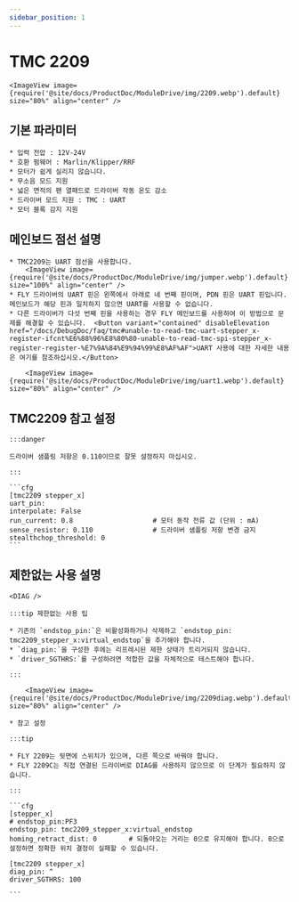 ```yaml
---
sidebar_position: 1
---
```



# TMC 2209

    <ImageView image={require('@site/docs/ProductDoc/ModuleDrive/img/2209.webp').default} size="80%" align="center" />

## 기본 파라미터

    * 입력 전압 : 12V-24V
    * 호환 펌웨어 : Marlin/Klipper/RRF
    * 모터가 쉽게 실리지 않습니다.
    * 무소음 모드 지원
    * 넓은 면적의 팬 열패드로 드라이버 작동 온도 감소
    * 드라이버 모드 지원 : TMC : UART
    * 모터 블록 감지 지원

## 메인보드 점선 설명

    * TMC2209는 UART 점선을 사용합니다.
        <ImageView image={require('@site/docs/ProductDoc/ModuleDrive/img/jumper.webp').default} size="100%" align="center" />
    * FLY 드라이버의 UART 핀은 왼쪽에서 아래로 네 번째 핀이며, PDN 핀은 UART 핀입니다. 메인보드가 해당 핀과 일치하지 않으면 UART를 사용할 수 없습니다.
    * 다른 드라이버가 다섯 번째 핀을 사용하는 경우 FLY 메인보드를 사용하여 이 방법으로 문제를 해결할 수 있습니다.  <Button variant="contained" disableElevation href="/docs/DebugDoc/faq/tmc#unable-to-read-tmc-uart-stepper_x-register-ifcnt%E6%88%96%E8%80%80-unable-to-read-tmc-spi-stepper_x-register-register-%E7%9A%84%E9%94%99%E8%AF%AF">UART 사용에 대한 자세한 내용은 여기를 참조하십시오.</Button>
        
        <ImageView image={require('@site/docs/ProductDoc/ModuleDrive/img/uart1.webp').default} size="80%" align="center" />

## TMC2209 참고 설정

    :::danger

    드라이버 샘플링 저항은 0.110이므로 잘못 설정하지 마십시오.

    :::

    ```cfg
    [tmc2209 stepper_x]
    uart_pin: 
    interpolate: False
    run_current: 0.8                    # 모터 동작 전류 값 (단위 : mA)
    sense_resistor: 0.110               # 드라이버 샘플링 저항 변경 금지
    stealthchop_threshold: 0
    ```

## 제한없는 사용 설명

    <DIAG />

    :::tip 제한없는 사용 팁

    * 기존의 `endstop_pin:`은 비활성화하거나 삭제하고 `endstop_pin: tmc2209_stepper_x:virtual_endstop`을 추가해야 합니다.
    * `diag_pin:`을 구성한 후에는 리프레시된 제한 상태가 트리거되지 않습니다.
    * `driver_SGTHRS:`를 구성하려면 적합한 값을 자체적으로 테스트해야 합니다.

    :::

        <ImageView image={require('@site/docs/ProductDoc/ModuleDrive/img/2209diag.webp').default} size="80%" align="center" />

    * 참고 설정

    :::tip

    * FLY 2209는 뒷면에 스위치가 있으며, 다른 쪽으로 바꿔야 합니다.
    * FLY 2209C는 직접 연결된 드라이버로 DIAG를 사용하지 않으므로 이 단계가 필요하지 않습니다.

    :::

    ```cfg
    [stepper_x]
    # endstop_pin:PF3
    endstop_pin: tmc2209_stepper_x:virtual_endstop
    homing_retract_dist: 0        # 되돌아오는 거리는 0으로 유지해야 합니다. 0으로 설정하면 정확한 위치 결정이 실패할 수 있습니다.

    [tmc2209 stepper_x]
    diag_pin: ^
    driver_SGTHRS: 100
    
    ```